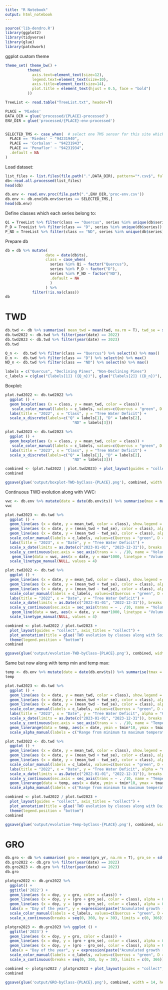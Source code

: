```yaml
---
title: "R Notebook"
output: html_notebook
---
```


```r
source('lib-dendro.R')
library(ggplot2)
library(tidyverse)
library(glue)
library(patchwork)
```

ggplot custom theme
```r
theme_set( theme_bw() +
          theme(
            axis.text=element_text(size=12),
            legend.text=element_text(size=10),
            axis.title=element_text(size=14),
            plot.title = element_text(hjust = 0.5, face = "bold")
          ))
```


```r
TreeList <- read.table("TreeList.txt", header=T)

PLACE = 'Miedes'
DATA_DIR = glue('processed/{PLACE}-processed')
ENV_DIR = glue('processed/{PLACE}-env-processed')


SELECTED_TMS <- case_when(  # select one TMS sensor for this site which has all its data valid
  PLACE == 'Miedes' ~ "94231940",
  PLACE == 'Corbalan' ~ "94231943",
  PLACE == 'Penaflor' ~ "94231934",
  .default = NA
)
```

Load dataset:
```r
list_files <- list.files(file.path(".",DATA_DIR), pattern="*.csv$", full.names=TRUE)
db<-read.all.processed(list_files)
head(db)

db.env <- read.env.proc(file.path(".",ENV_DIR,'proc-env.csv'))
db.env <- db.env[db.env$series == SELECTED_TMS,]
head(db.env)
```
Define classes which each series belong to:
```r
Qi = TreeList %>% filter(class == "Quercus", series %in% unique(db$series)) %>% pull(series)
P_D = TreeList %>% filter(class == "D", series %in% unique(db$series)) %>% pull(series)
P_ND = TreeList %>% filter(class == "ND", series %in% unique(db$series)) %>% pull(series)
```

Prepare db
```r
db = db %>% mutate(
                  date = date(db$ts),
                  class = case_when(
                    series %in% Qi ~ factor("Quercus"),
                    series %in% P_D ~ factor("D"),
                    series %in% P_ND ~ factor("ND"),
                    .default = NA
                    )
                  ) %>%
            filter(!is.na(class))
db
```

# TWD
```r
db.twd <- db %>% summarise( mean_twd = mean(twd, na.rm = T), twd_se = sd(twd / sqrt(n()), na.rm = T), .by = c(date, class), n = as.integer(n() / 96)) %>% mutate(doy = yday(date))
db.twd2022 <- db.twd %>% filter(year(date) == 2022)
db.twd2023 <- db.twd %>% filter(year(date) == 2023)
db.twd
```

```r
Q_n <-  db.twd %>% filter(class == "Quercus") %>% select(n) %>% max()
D_n <-  db.twd %>% filter(class == "D") %>% select(n) %>% max()
ND_n <- db.twd %>% filter(class == "ND") %>% select(n) %>% max()
```

```r
labels = c("Quercus", "Declining Pines", "Non-Declining Pines")
c_labels = c(glue("{labels[1]} ({Q_n})"), glue("{labels[2]} ({D_n})"), glue("{labels[3]} ({ND_n})"))
```

Boxplot:
```r
plot.twd2022 <- db.twd2022 %>%
  ggplot () +
  geom_boxplot(aes (x = class, y = mean_twd, color = class)) +
   scale_color_manual(labels = c_labels, values=c(Quercus = "green", D = "darkred", ND = "darkorange")) +
  labs(title = "2022", x = "Class", y = "Tree Water Deficit") +
  scale_x_discrete(labels=c("Q" = labels[1], "D" = labels[2],
                              "ND" = labels[3]))

plot.twd2023 <- db.twd2023 %>%
  ggplot () +
  geom_boxplot(aes (x = class, y = mean_twd, color = class)) +
   scale_color_manual(labels = c_labels, values=c(Quercus = "green", D = "darkred", ND = "darkorange")) +
  labs(title = "2023", x = "Class", y = "Tree Water Deficit") +
  scale_x_discrete(labels=c("Q" = labels[1], "D" = labels[2],
                              "ND" = labels[3]))

combined <- (plot.twd2022 | plot.twd2023) + plot_layout(guides = "collect", axis_titles = "collect") + plot_annotation(title = glue('Boxplot of TWD dispersion - {PLACE}')) & theme(legend.position = "bottom")
combined
```
```r
ggsave(glue('output/boxplot-TWD-byClass-{PLACE}.png'), combined, width = 14, height = 6)
```

Continuous TWD evolution along with VWC:

```r
vwc <- db.env %>% mutate(date = date(db.env$ts)) %>% summarise(max = max(vwc), .by = date)
vwc
```


```r
plot.twd2023 <- db.twd %>%
  ggplot () +
  geom_line(aes (x = date, y = mean_twd, color = class), show.legend = T) +
  geom_line(aes (x = date, y = (mean_twd + twd_se), color = class), alpha = 0.5, linetype = "dashed", show.legend = F) +
  geom_line(aes (x = date, y = (mean_twd - twd_se), color = class), alpha = 0.5, linetype = "dashed", show.legend = F) +
  scale_color_manual(labels = c_labels, values=c(Quercus = "green", D = "darkred", ND = "darkorange")) +
  labs(title = "2023", x = "Date", y = "Tree Water Deficit") +
  scale_x_date(limits = as.Date(c("2023-01-01", "2023-12-31")), breaks = seq(as.Date("2023-01-01"), as.Date("2023-12-31"), by = "1 month"), date_labels = "%b-%y") +
  scale_y_continuous(sec.axis = sec_axis(trans = ~ . /10, name = "Volumetric Water Content (%)")) +
   geom_line(data = vwc, aes(x = date, y = max*1000, linetype = "Volumetric Water Content (%)"), col = "blue", alpha = 0.8, show.legend	= c(colour = FALSE, linetype = T)) +
  scale_linetype_manual(NULL, values = 4)

plot.twd2022 <- db.twd %>%
  ggplot () +
  geom_line(aes (x = date, y = mean_twd, color = class), show.legend = T) +
  geom_line(aes (x = date, y = (mean_twd + twd_se), color = class), alpha = 0.5, linetype = "dashed", show.legend = F) +
  geom_line(aes (x = date, y = (mean_twd - twd_se), color = class), alpha = 0.5, linetype = "dashed", show.legend = F) +
  scale_color_manual(labels = c_labels, values=c(Quercus = "green", D = "darkred", ND = "darkorange")) +
  labs(title = "2022", x = "Date", y = "Tree Water Deficit") +
  scale_x_date(limits = as.Date(c("2022-01-01", "2022-12-31")), breaks = seq(as.Date("2022-01-01"), as.Date("2022-12-31"), by = "1 month"), date_labels = "%b-%y") +
  scale_y_continuous(sec.axis = sec_axis(trans = ~ . /10, name = "Volumetric Water Content (%)")) +
   geom_line(data = vwc, aes(x = date, y = max*1000, linetype = "Volumetric Water Content (%)"), col = "blue", alpha = 0.8, show.legend	= c(colour = FALSE, linetype = T)) +
  scale_linetype_manual(NULL, values = 4)

combined <- plot.twd2022 / plot.twd2023 + 
  plot_layout(guides = "collect", axis_titles = "collect") + 
  plot_annotation(title = glue('TWD evolution by classes along with Soil Moisture - {PLACE}')) &
  theme(legend.position = "bottom")
combined
```
```r
ggsave(glue('output/evolution-TWD-byClass-{PLACE}.png'), combined, width = 14, height = 6)
```

Same but now along with temp min and temp max:

```r
temp <- db.env %>% mutate(date = date(db.env$ts)) %>% summarise(tmax = max(surface.temp), tmin = min(surface.temp), .by = date)
temp
```

```r
plot.twd2023 <- db.twd %>%
  ggplot () +
  geom_line(aes (x = date, y = mean_twd, color = class), show.legend = T) +
  geom_line(aes (x = date, y = (mean_twd + twd_se), color = class), alpha = 0.5, linetype = "dashed", show.legend = F) +
  geom_line(aes (x = date, y = (mean_twd - twd_se), color = class), alpha = 0.5, linetype = "dashed", show.legend = F) +
  scale_color_manual(labels = c_labels, values=c(Quercus = "green", D = "darkred", ND = "darkorange")) +
  labs(title = "2023", x = "Date", y = "Tree Water Deficit", alpha = "Climate") +
  scale_x_date(limits = as.Date(c("2023-01-01", "2023-12-31")), breaks = seq(as.Date("2023-01-01"), as.Date("2023-12-31"), by = "1 month"), date_labels = "%b-%y") +
  scale_y_continuous(sec.axis = sec_axis(trans = ~ . /10, name = "Temperature (ºC)")) +
  geom_linerange(data = temp, aes(x = date, ymin = tmin*10, ymax = tmax*10, alpha = "temp"), col = "firebrick2") +
  scale_alpha_manual(labels = c("Range from minimum to maximum temperature (ºC)"), values = c(temp = 0.6)) # to set legend text

plot.twd2022 <- db.twd %>%
  ggplot () +
  geom_line(aes (x = date, y = mean_twd, color = class), show.legend = T) +
  geom_line(aes (x = date, y = (mean_twd + twd_se), color = class), alpha = 0.5, linetype = "dashed", show.legend = F) +
  geom_line(aes (x = date, y = (mean_twd - twd_se), color = class), alpha = 0.5, linetype = "dashed", show.legend = F) +
  scale_color_manual(labels = c_labels, values=c(Quercus = "green", D = "darkred", ND = "darkorange")) +
  labs(title = "2022", x = "Date", y = "Tree Water Deficit", alpha = "Climate") +
  scale_x_date(limits = as.Date(c("2022-01-01", "2022-12-31")), breaks = seq(as.Date("2022-01-01"), as.Date("2022-12-31"), by = "1 month"), date_labels = "%b-%y") +
  scale_y_continuous(sec.axis = sec_axis(trans = ~ . /10, name = "Temperature (ºC)")) +
  geom_linerange(data = temp, aes(x = date, ymin = tmin*10, ymax = tmax*10, alpha = "temp"), col = "firebrick2") +
  scale_alpha_manual(labels = c("Range from minimum to maximum temperature (ºC)"), values = c(temp = 0.6)) # to set legend text

combined <- plot.twd2022 / plot.twd2023 + 
  plot_layout(guides = "collect", axis_titles = "collect") + 
  plot_annotation(title = glue('TWD evolution by classes along with Daily Temperature - {PLACE}')) &
  theme(legend.position = "bottom")
combined
```

```r
ggsave(glue('output/evolution-Temp-byClass-{PLACE}.png'), combined, width = 14, height = 6)
```


# GRO
```r
db.gro <- db %>% summarise( gro = mean(gro_yr, na.rm = T), gro_se = sd(gro_yr / sqrt(n()), na.rm = T), .by = c(date, class)) %>% mutate(doy = yday(date))
db.gro2022 <- db.gro %>% filter(year(date) == 2022)
db.gro2023 <- db.gro %>% filter(year(date) == 2023)
db.gro
```

```r
plotgro2022 <- db.gro2022 %>% 
  ggplot() +
  ggtitle('2022') +
  geom_line(aes (x = doy, y = gro, color = class)) +
  geom_line(aes (x = doy, y = (gro + gro_se), color = class), alpha = 0.5, linetype = "dashed") +
  geom_line(aes (x = doy, y = (gro - gro_se), color = class), alpha = 0.5, linetype = "dashed") +
  labs(x = "Day of the year", y = expression(paste("Acumulated growth (",mu, "m)")) ) +
  scale_color_manual(labels = c_labels, values=c(Quercus = "green", D = "darkred", ND = "darkorange")) +
  scale_x_continuous(breaks = seq(0, 360, by = 30), limits = c(0, 366))

plotgro2023 <- db.gro2023 %>% ggplot () +
  ggtitle('2023') +
  geom_line(aes (x = doy, y = gro, color = class)) +
  geom_line(aes (x = doy, y = (gro + gro_se), color = class), alpha = 0.5, linetype = "dashed") +
  geom_line(aes (x = doy, y = (gro - gro_se), color = class), alpha = 0.5, linetype = "dashed") +
  labs(x = "Day of the year", y = expression(paste("Acumulated growth (",mu, "m)")) ) +
  scale_color_manual(labels = c_labels, values=c(Quercus = "green", D = "darkred", ND = "darkorange")) +
  scale_x_continuous(breaks = seq(0, 360, by = 30), limits = c(0, 366))

combined <- plotgro2022 / plotgro2023 + plot_layout(guides = "collect", axis_titles = "collect") + plot_annotation(title = glue('Acumulated Growth - {PLACE}')) & theme(legend.position = "bottom")
combined
```

```r
ggsave(glue('output/GRO-byClass-{PLACE}.png'), combined, width = 14, height = 6)
```


